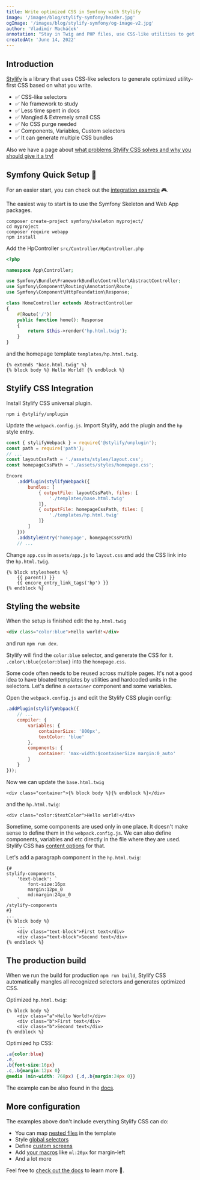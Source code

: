 ```yaml
---
title: Write optimized CSS in Symfony with Stylify
image: '/images/blog/stylify-symfony/header.jpg'
ogImage: '/images/blog/stylify-symfony/og-image-v2.jpg'
author: 'Vladimír Macháček'
annotation: "Stay in Twig and PHP files, use CSS-like utilities to get optimized CSS. Learn how to write optimized CSS in a Symfony web app with Stylify CSS."
createdAt: 'June 14, 2022'
---
```



## Introduction
[Stylify](/) is a library that uses CSS-like selectors to generate optimized utility-first CSS based on what you write.

- ✅ CSS-like selectors
- ✅ No framework to study
- ✅ Less time spent in docs
- ✅ Mangled & Extremely small CSS
- ✅ No CSS purge needed
- ✅ Components, Variables, Custom selectors
- ✅ It can generate multiple CSS bundles

Also we have a page about [what problems Stylify CSS solves and why you should give it a try!](/en/docs/get-started/why-stylify-css)

## Symfony Quick Setup 🚀
For an easier start, you can check out the [integration example](https://github.com/stylify/integrations-examples/tree/master/symfony) 🎮.

The easiest way to start is to use the Symfony Skeleton and Web App packages.
```
composer create-project symfony/skeleton myproject/
cd myproject
composer require webapp
npm install
```

Add the HpController `src/Controller/HpController.php`

```php
<?php

namespace App\Controller;

use Symfony\Bundle\FrameworkBundle\Controller\AbstractController;
use Symfony\Component\Routing\Annotation\Route;
use Symfony\Component\HttpFoundation\Response;

class HomeController extends AbstractController
{
	#[Route('/')]
	public function home(): Response
	{
		return $this->render('hp.html.twig');
	}
}
```

and the homepage template `templates/hp.html.twig`.
```twig
{% extends "base.html.twig" %}
{% block body %} Hello World! {% endblock %}
```

## Stylify CSS Integration

Install Stylify CSS universal plugin.
```
npm i @stylify/unplugin
```

Update the `webpack.config.js`. Import Stylify, add the plugin and the `hp` style entry.

```javascript
const { stylifyWebpack } = require('@stylify/unplugin');
const path = require('path');
// ...
const layoutCssPath = './assets/styles/layout.css';
const homepageCssPath = './assets/styles/homepage.css';

Encore
	.addPlugin(stylifyWebpack({
		bundles: [
			{ outputFile: layoutCssPath, files: [
				'./templates/base.html.twig'
			]},
			{ outputFile: homepageCssPath, files: [
				'./templates/hp.html.twig'
			]}
		]
	}))
	.addStyleEntry('homepage', homepageCssPath)
	// ...
```

Change `app.css` in `assets/app.js` to `layout.css` and add the CSS link into the `hp.html.twig`.

```twig
{% block stylesheets %}
	{{ parent() }}
	{{ encore_entry_link_tags('hp') }}
{% endblock %}
```

## Styling the website
When the setup is finished edit the `hp.html.twig`
```html
<div class="color:blue">Hello world!</div>
```
and run `npm run dev`.

Stylify will find the `color:blue` selector, and generate the CSS for it. `.color\:blue{color:blue}` into the `homepage.css`.

Some code often needs to be reused across multiple pages. It's not a good idea to have bloated templates by utilities and hardcoded units in the selectors. Let's define a `container` component and some variables.

Open the `webpack.config.js` and edit the Stylify CSS plugin config:
```javascript
.addPlugin(stylifyWebpack({
	// ...
	compiler: {
		variables: {
			containerSize: '800px',
			textColor: 'blue'
		},
		components: {
			container: 'max-width:$containerSize margin:0_auto'
		}
	}
}));
```

Now we can update the `base.html.twig`
```twig
<div class="container">{% block body %}{% endblock %}</div>
```

and the `hp.html.twig`:

```twig
<div class="color:$textColor">Hello world!</div>
```

Sometime, some components are used only in one place. It doesn't make sense to define them in the `webpack.config.js`. We can also define components, variables and etc directly in the file where they are used. Stylify CSS has [content options](/en/docs/stylify/compiler#contentoptionsprocessors) for that.

Let's add a paragraph component in the `hp.html.twig`:

```twig
{#
stylify-components
	'text-block': `
		font-size:16px
		margin:12px_0
		md:margin:24px_0
	`
/stylify-components
#}
...
{% block body %}
	...
	<div class="text-block">First text</div>
	<div class="text-block">Second text</div>
{% endblock %}
```

## The production build
When we run the build for production `npm run build`, Stylify CSS automatically mangles all recognized selectors and generates optimized CSS.

Optimized `hp.html.twig`:
```twig
{% block body %}
	<div class="a">Hello World!</div>
	<div class="b">First text</div>
	<div class="b">Second text</div>
{% endblock %}
```

Optimized hp CSS:
```css
.a{color:blue}
.e,
.b{font-size:16px}
.c,.b{margin:12px 0}
@media (min-width: 768px) {.d,.b{margin:24px 0}}
```

The example can be also found in the [docs](/en/docs/integrations/symfony).

## More configuration
The examples above don't include everything Stylify CSS can do:
- You can map [nested files](/en/docs/bundler#files-content-option) in the template
- Style [global selectors](/en/docs/stylify/compiler#customselectors)
- Define [custom screens](/en/docs/stylify/compiler#screens)
- Add [your macros](/en/docs/stylify/compiler#macros) like `ml:20px` for margin-left
- And a lot more

Feel free to [check out the docs](/en/docs/get-started) to learn more 💎.
